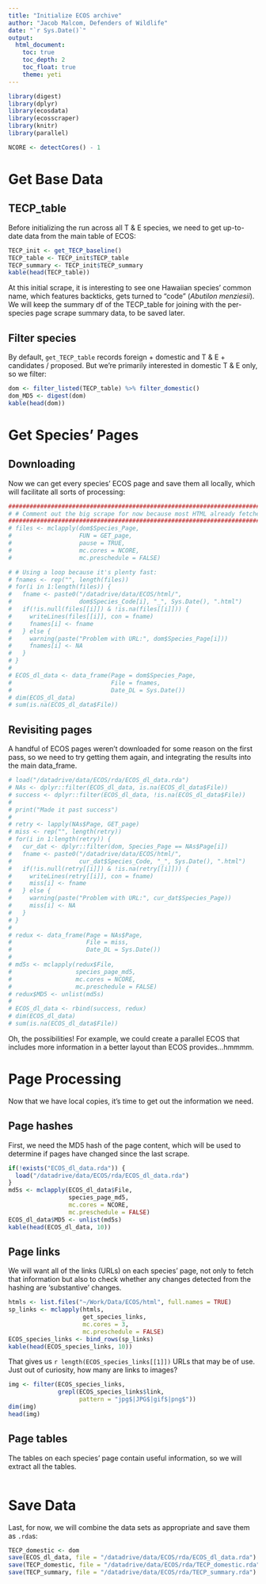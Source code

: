 ```yaml
---
title: "Initialize ECOS archive"
author: "Jacob Malcom, Defenders of Wildlife"
date: "`r Sys.Date()`"
output: 
  html_document:
    toc: true
    toc_depth: 2
    toc_float: true
    theme: yeti
---
```


```r
library(digest)
library(dplyr)
library(ecosdata)
library(ecosscraper)
library(knitr)
library(parallel)

NCORE <- detectCores() - 1
```

# Get Base Data

## TECP_table

Before initializing the run across all T & E species, we need to get up-to-date
data from the main table of ECOS:

```r
TECP_init <- get_TECP_baseline()
TECP_table <- TECP_init$TECP_table
TECP_summary <- TECP_init$TECP_summary
kable(head(TECP_table))
```

At this initial scrape, it is interesting to see one Hawaiian species' common
name, which features backticks, gets turned to "code" (_Abutilon menziesii_). 
We will keep the summary df of the TECP_table for joining with the per-species 
page scrape summary data, to be saved later.

## Filter species

By default, `get_TECP_table` records foreign + domestic and T & E + candidates /
proposed. But we're primarily interested in domestic T & E only, so we filter:

```r
dom <- filter_listed(TECP_table) %>% filter_domestic()
dom_MD5 <- digest(dom)
kable(head(dom))
```

# Get Species' Pages

## Downloading

Now we can get every species' ECOS page and save them all locally, which will
facilitate all sorts of processing:

```r
########################################################################
# # Comment out the big scrape for now because most HTML already fetched
########################################################################
# files <- mclapply(dom$Species_Page, 
#                   FUN = GET_page,
#                   pause = TRUE,
#                   mc.cores = NCORE,
#                   mc.preschedule = FALSE)

# # Using a loop because it's plenty fast:
# fnames <- rep("", length(files))
# for(i in 1:length(files)) {
#   fname <- paste0("/datadrive/data/ECOS/html/", 
#                   dom$Species_Code[i], "_", Sys.Date(), ".html")
#   if(!is.null(files[[i]]) & !is.na(files[[i]])) {
#     writeLines(files[[i]], con = fname)
#     fnames[i] <- fname 
#   } else {
#     warning(paste("Problem with URL:", dom$Species_Page[i]))
#     fnames[i] <- NA
#   }
# }
# 
# ECOS_dl_data <- data_frame(Page = dom$Species_Page,
#                            File = fnames,
#                            Date_DL = Sys.Date())
# dim(ECOS_dl_data)
# sum(is.na(ECOS_dl_data$File))
```

## Revisiting pages

A handful of ECOS pages weren't downloaded for some reason on the first pass, so 
we need to try getting them again, and integrating the results into the main 
data_frame.

```r
# load("/datadrive/data/ECOS/rda/ECOS_dl_data.rda")
# NAs <- dplyr::filter(ECOS_dl_data, is.na(ECOS_dl_data$File))
# success <- dplyr::filter(ECOS_dl_data, !is.na(ECOS_dl_data$File))
# 
# print("Made it past success")
# 
# retry <- lapply(NAs$Page, GET_page)
# miss <- rep("", length(retry))
# for(i in 1:length(retry)) {
#   cur_dat <- dplyr::filter(dom, Species_Page == NAs$Page[i])
#   fname <- paste0("/datadrive/data/ECOS/html/", 
#                   cur_dat$Species_Code, "_", Sys.Date(), ".html")
#   if(!is.null(retry[[i]]) & !is.na(retry[[i]])) {
#     writeLines(retry[[i]], con = fname)
#     miss[i] <- fname 
#   } else {
#     warning(paste("Problem with URL:", cur_dat$Species_Page))
#     miss[i] <- NA
#   }
# }
# 
# redux <- data_frame(Page = NAs$Page,
#                     File = miss,
#                     Date_DL = Sys.Date())
# 
# md5s <- mclapply(redux$File, 
#                  species_page_md5,
#                  mc.cores = NCORE,
#                  mc.preschedule = FALSE)
# redux$MD5 <- unlist(md5s)
# 
# ECOS_dl_data <- rbind(success, redux)
# dim(ECOS_dl_data)
# sum(is.na(ECOS_dl_data$File))
```

Oh, the possibilities! For example, we could create a parallel ECOS that 
includes more information in a better layout than ECOS provides...hmmmm.

# Page Processing

Now that we have local copies, it's time to get out the information we need.

## Page hashes

First, we need the MD5 hash of the page content, which will be used to determine
if pages have changed since the last scrape.

```r
if(!exists("ECOS_dl_data.rda")) {
  load("/datadrive/data/ECOS/rda/ECOS_dl_data.rda")
}
md5s <- mclapply(ECOS_dl_data$File, 
                 species_page_md5,
                 mc.cores = NCORE,
                 mc.preschedule = FALSE)
ECOS_dl_data$MD5 <- unlist(md5s)
kable(head(ECOS_dl_data, 10))
```

## Page links

We will want all of the links (URLs) on each species' page, not only to fetch 
that information but also to check whether any changes detected from the hashing
are 'substantive' changes.

```r
htmls <- list.files("~/Work/Data/ECOS/html", full.names = TRUE)
sp_links <- mclapply(htmls, 
                     get_species_links,
                     mc.cores = 3,
                     mc.preschedule = FALSE)
ECOS_species_links <- bind_rows(sp_links)
kable(head(ECOS_species_links, 10))
```

That gives us `r length(ECOS_species_links[[1]])` URLs that may be of use. Just 
out of curiosity, how many are links to images?

```r
img <- filter(ECOS_species_links,
              grepl(ECOS_species_links$link,
                    pattern = "jpg$|JPG$|gif$|png$"))
dim(img)
head(img)
```

## Page tables

The tables on each species' page contain useful information, so we will extract
all the tables.

```r

```

# Save Data

Last, for now, we will combine the data sets as appropriate and save them as
`.rda`s:

```r
TECP_domestic <- dom
save(ECOS_dl_data, file = "/datadrive/data/ECOS/rda/ECOS_dl_data.rda")
save(TECP_domestic, file = "/datadrive/data/ECOS/rda/TECP_domestic.rda")
save(TECP_summary, file = "/datadrive/data/ECOS/rda/TECP_summary.rda")
```
